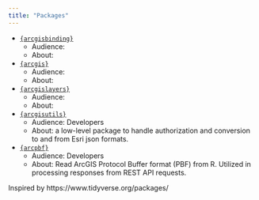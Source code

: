 ```yaml
---
title: "Packages"
---
```


- [`{arcgisbinding}`](https://github.com/R-ArcGIS/r-bridge)
  - Audience: 
  - About:
- [`{arcgis}`](https://github.com/R-ArcGIS/arcgis)
  - Audience:
  - About: 
- [`{arcgislayers}`](https://github.com/R-ArcGIS/arcgislayers)
  - Audience: 
  - About:
- [`{arcgisutils}`](https://github.com/R-ArcGIS/arcgisutils)
  - Audience: Developers
  - About: a low-level package to handle authorization and conversion to and from Esri json formats.
- [`{arcpbf}`](https://github.com/JosiahParry/arcpbf)
  - Audience: Developers 
  - About: Read ArcGIS Protocol Buffer format (PBF) from R. Utilized in processing responses from REST API requests.
  
  
Inspired by https://www.tidyverse.org/packages/

